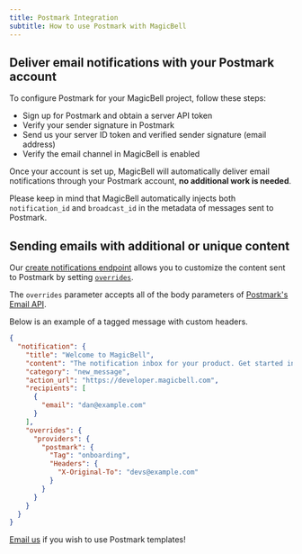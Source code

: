 ```yaml
---
title: Postmark Integration
subtitle: How to use Postmark with MagicBell
---
```


## Deliver email notifications with your Postmark account

To configure Postmark for your MagicBell project, follow these steps:

- Sign up for Postmark and obtain a server API token
- Verify your sender signature in Postmark
- Send us your server ID token and verified sender signature (email address)
- Verify the email channel in MagicBell is enabled

Once your account is set up, MagicBell will automatically deliver email
notifications through your Postmark account, **no additional work is needed**.

Please keep in mind that MagicBell automatically injects both `notification_id`
and `broadcast_id` in the metadata of messages sent to Postmark.

## Sending emails with additional or unique content

Our [create notifications endpoint](https://magicbell.com/docs/rest-api/reference#create-notification)
allows you to customize the content sent to Postmark by setting
[`overrides`](https://magicbell.com/docs/overrides).

The `overrides` parameter accepts all of the body parameters of
[Postmark's Email API](https://postmarkapp.com/developer/api/email-api).

Below is an example of a tagged message with custom headers.

```json
{
  "notification": {
    "title": "Welcome to MagicBell",
    "content": "The notification inbox for your product. Get started in minutes.",
    "category": "new_message",
    "action_url": "https://developer.magicbell.com",
    "recipients": [
      {
        "email": "dan@example.com"
      }
    ],
    "overrides": {
      "providers": {
        "postmark": {
          "Tag": "onboarding",
          "Headers": {
            "X-Original-To": "devs@example.com"
          }
        }
      }
    }
  }
}
```

<a href="mailto:hello@magicbell.com">Email us</a> if you wish to use Postmark templates!
